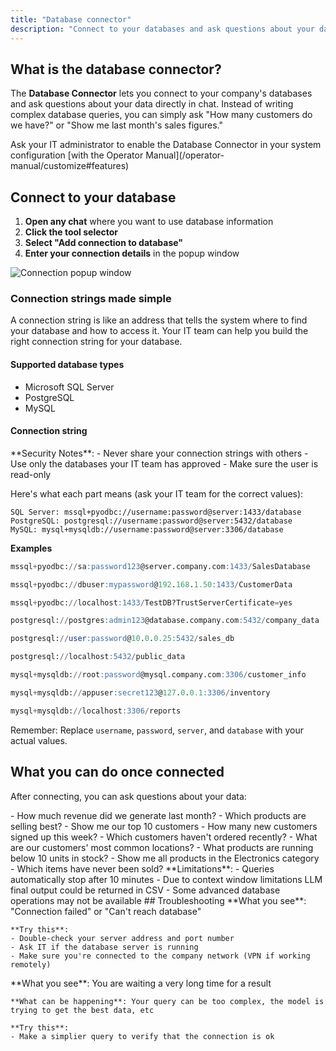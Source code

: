 ```yaml
---
title: "Database connector"
description: "Connect to your databases and ask questions about your data directly in chat"
---
```


## What is the database connector?

The **Database Connector** lets you connect to your company's databases and ask questions about your data directly in chat. Instead of writing complex database queries, you can simply ask "How many customers do we have?" or "Show me last month's sales figures."

<Warning>
Ask your IT administrator to enable the Database Connector in your system configuration [with the Operator Manual](/operator-manual/customize#features)
</Warning>

## Connect to your database

1. **Open any chat** where you want to use database information
2. **Click the tool selector**
3. **Select "Add connection to database"**
4. **Enter your connection details** in the popup window

<Frame>
  <img src="/workspace-manual/tools/images/database_connector.png" alt="Connection popup window" />
</Frame>

### Connection strings made simple

A connection string is like an address that tells the system where to find your database and how to access it. Your IT team can help you build the right connection string for your database.

#### Supported database types

- Microsoft SQL Server
- PostgreSQL
- MySQL


#### Connection string
<Warning>
**Security Notes**:
- Never share your connection strings with others
- Use only the databases your IT team has approved
- Make sure the user is read-only
</Warning>

Here's what each part means (ask your IT team for the correct values):


```
SQL Server: mssql+pyodbc://username:password@server:1433/database
PostgreSQL: postgresql://username:password@server:5432/database  
MySQL: mysql+mysqldb://username:password@server:3306/database
```

**Examples** 

<CodeGroup>

```sql Microsoft SQL Server
mssql+pyodbc://sa:password123@server.company.com:1433/SalesDatabase

mssql+pyodbc://dbuser:mypassword@192.168.1.50:1433/CustomerData

mssql+pyodbc://localhost:1433/TestDB?TrustServerCertificate=yes
```

```sql PostgreSQL  
postgresql://postgres:admin123@database.company.com:5432/company_data

postgresql://user:password@10.0.0.25:5432/sales_db

postgresql://localhost:5432/public_data
```

```sql MySQL
mysql+mysqldb://root:password@mysql.company.com:3306/customer_info

mysql+mysqldb://appuser:secret123@127.0.0.1:3306/inventory

mysql+mysqldb://localhost:3306/reports
```

Remember: Replace `username`, `password`, `server`, and `database` with your actual values.

</CodeGroup>




## What you can do once connected

After connecting, you can ask questions about your data:

<Tabs>
  <Tab title="Sales questions">
    - How much revenue did we generate last month?
    - Which products are selling best?
    - Show me our top 10 customers
  </Tab>
  
  <Tab title="Customer questions">
    - How many new customers signed up this week?
    - Which customers haven't ordered recently?
    - What are our customers' most common locations?
  </Tab>
  
  <Tab title="Inventory questions">
    - What products are running below 10 units in stock? 
    - Show me all products in the Electronics category
    - Which items have never been sold?
  </Tab>
</Tabs>

<Info>
**Limitations**:
- Queries automatically stop after 10 minutes
- Due to context window limitations LLM final output could be returned in CSV
- Some advanced database operations may not be available
</Info>
## Troubleshooting

<AccordionGroup>
  <Accordion title="Can't connect to database">
    **What you see**: "Connection failed" or "Can't reach database"
    
    **Try this**:
    - Double-check your server address and port number
    - Ask IT if the database server is running
    - Make sure you're connected to the company network (VPN if working remotely)
  </Accordion>

  <Accordion title="Takes too long">
    **What you see**: You are waiting a very long time for a result

    **What can be happening**: Your query can be too complex, the model is trying to get the best data, etc

    **Try this**:
    - Make a simplier query to verify that the connection is ok
  </Accordion>
</AccordionGroup>
